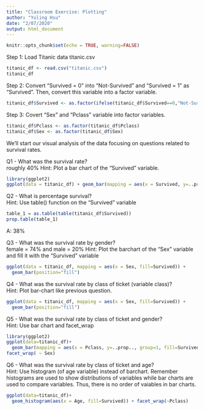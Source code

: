 ```yaml
---
title: "Classroom Exercise: Plotting"
author: "Yuling Hsu"
date: "2/07/2020"
output: html_document
---
```


```r
knitr::opts_chunk$set(echo = TRUE, warning=FALSE)
```



Step 1: Load Titanic data titanic.csv
```r
titanic_df <- read.csv("titanic.csv")
titanic_df
```

Step 2: Convert "Survived = 0" into "Not-Survived" and "Survived = 1" as "Survived". Then, convert this variable into a factor variable.
```r
titanic_df$Survived <- as.factor(ifelse(titanic_df$Survived==0,"Not-Survived","Survived"))
```

Step 3: Covert "Sex" and "Pclass" variable into factor variables.
```r
titanic_df$Pclass <- as.factor(titanic_df$Pclass)
titanic_df$Sex <- as.factor(titanic_df$Sex)
```


We'll start our visual analysis of the data focusing on questions related to survival rates. 

Q1 - What was the survival rate? <br> roughly 40%
Hint: Plot a bar chart of the "Survived" variable.
```r
library(ggplot2)
ggplot(data = titanic_df) + geom_bar(mapping = aes(x = Survived, y=..prop.., group = 1))
```



Q2 - What is percentage survival? <br>
Hint: Use table() function on the "Survived" variable
```r
table_1 = as.table(table(titanic_df$Survived))
prop.table(table_1)
```

A: 38%

Q3 - What was the survival rate by gender? <br> female = 74% and male = 20%
Hint: Plot the barchart of the "Sex" variable and fill it with the "Survived" variable

```r
ggplot(data = titanic_df, mapping = aes(x = Sex, fill=Survived)) + 
  geom_bar(position="fill")
```


Q4 - What was the survival rate by class of ticket (variable class)? <br>
Hint: Plot bar-chart like previous question. 
```r
ggplot(data = titanic_df, mapping = aes(x = Sex, fill=Survived)) + 
  geom_bar(position="fill")
```

Q5 - What was the survival rate by class of ticket and gender? <br>
Hint: Use bar chart and facet_wrap 
```r
library(ggplot2)
ggplot(data=titanic_df)+
  geom_bar(mapping = aes(x = Pclass, y=..prop.., group=1, fill=Survived))+
facet_wrap( ~ Sex) 

```

Q6 - What was the survival rate by class of ticket and age? <br>
Hint: Use histogram (of age variable) instead of barchart. Remember histograms are used to show distributions of variables while bar charts are used to compare variables. Thus, there is no order of vaiables in bar charts.
```r
ggplot(data=titanic_df)+
  geom_histogram(aes(x = Age, fill=Survived)) + facet_wrap(~Pclass)
```

